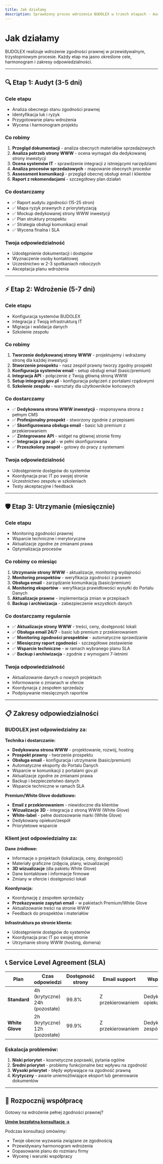 ```yaml
---
title: Jak działamy
description: Sprawdzony proces wdrożenia BUDOLEX w trzech etapach - Audyt, Wdrożenie, Utrzymanie. SLA i zakres odpowiedzialności.
---
```



<Head>
  <title>Jak działamy - Proces wdrożenia BUDOLEX</title>
  <meta name="description" content="Audyt, wdrożenie, utrzymanie - sprawdzony proces wdrożenia zgodności prawnej w trzech etapach. SLA i zakresy odpowiedzialności." />
</Head>

# Jak działamy

BUDOLEX realizuje wdrożenie zgodności prawnej w przewidywalnym, trzystopniowym procesie. Każdy etap ma jasno określone cele, harmonogram i zakresy odpowiedzialności.

---

## 🔍 Etap 1: Audyt (3-5 dni)

### Cele etapu
- Analiza obecnego stanu zgodności prawnej
- Identyfikacja luk i ryzyk
- Przygotowanie planu wdrożenia
- Wycena i harmonogram projektu

### Co robimy
1. **Przegląd dokumentacji** - analiza obecnych materiałów sprzedażowych
2. **Analiza potrzeb strony WWW** - ocena wymagań dla dedykowanej strony inwestycji
3. **Ocena systemów IT** - sprawdzenie integracji z istniejącymi narzędziami
4. **Analiza procesów sprzedażowych** - mapowanie obecnych procedur
5. **Assessment komunikacji** - przegląd obecnej obsługi email i klientów
6. **Raport z rekomendacjami** - szczegółowy plan działań

### Co dostarczamy
- ✅ Raport audytu zgodności (15-25 stron)
- ✅ Mapa ryzyk prawnych z priorytetyzacją  
- ✅ Mockup dedykowanej strony WWW inwestycji
- ✅ Plan struktury prospektu
- ✅ Strategia obsługi komunikacji email
- ✅ Wycena finalna i SLA

### Twoja odpowiedzialność
- Udostępnienie dokumentacji i dostępów
- Wyznaczenie osoby kontaktowej
- Uczestnictwo w 2-3 spotkaniach roboczych
- Akceptacja planu wdrożenia

---

## ⚡ Etap 2: Wdrożenie (5-7 dni)

### Cele etapu
- Konfiguracja systemów BUDOLEX
- Integracja z Twoją infrastrukturą IT
- Migracja i walidacja danych
- Szkolenie zespołu

### Co robimy
1. **Tworzenie dedykowanej strony WWW** - projektujemy i wdrażamy stronę dla każdej inwestycji
2. **Stworzenie prospektu** - nasz zespół prawny tworzy zgodny prospekt
3. **Konfiguracja systemów email** - setup obsługi email (basic/premium)
4. **Integracja API** - połączenie z Twoją główną stroną WWW
5. **Setup integracji gov.pl** - konfiguracja połączeń z portalami rządowymi
6. **Szkolenie zespołu** - warsztaty dla użytkowników końcowych

### Co dostarczamy
- ✅ **Dedykowana strona WWW inwestycji** - responsywna strona z pełnym CMS
- ✅ **Profesjonalny prospekt** - stworzony zgodnie z przepisami
- ✅ **Skonfigurowana obsługa email** - basic lub premium z przekierowaniem
- ✅ **Zintegrowane API** - widget na głównej stronie firmy
- ✅ **Integracja z gov.pl** - w pełni skonfigurowana
- ✅ **Przeszkolony zespół** - gotowy do pracy z systemami

### Twoja odpowiedzialność
- Udostępnienie dostępów do systemów
- Koordynacja prac IT po swojej stronie
- Uczestnictwo zespołu w szkoleniach
- Testy akceptacyjne i feedback

---

## 🛡️ Etap 3: Utrzymanie (miesięcznie)

### Cele etapu
- Monitoring zgodności prawnej
- Wsparcie techniczne i merytoryczne
- Aktualizacje zgodne ze zmianami prawa
- Optymalizacja procesów

### Co robimy co miesiąc
1. **Utrzymanie strony WWW** - aktualizacje, monitoring wydajności
2. **Monitoring prospektów** - weryfikacja zgodności z prawem
3. **Obsługa email** - zarządzanie komunikacją (basic/premium)
4. **Monitoring eksportów** - weryfikacja prawidłowości wysyłki do Portalu Danych
5. **Aktualizacje prawne** - implementacja zmian w przepisach
6. **Backup i archiwizacja** - zabezpieczenie wszystkich danych

### Co dostarczamy regularnie
- ✅ **Aktualizacje strony WWW** - treści, ceny, dostępność lokali
- ✅ **Obsługa email 24/7** - basic lub premium z przekierowaniem
- ✅ **Monitoring zgodności prospektów** - automatyczne sprawdzanie
- ✅ **Miesięczny raport zgodności** - szczegółowe zestawienie
- ✅ **Wsparcie techniczne** - w ramach wybranego planu SLA
- ✅ **Backup i archiwizacja** - zgodnie z wymogami 7-letnimi

### Twoja odpowiedzialność
- Aktualizowanie danych o nowych projektach
- Informowanie o zmianach w ofercie
- Koordynacja z zespołem sprzedaży
- Podpisywanie miesięcznych raportów

---

## 📋 Zakresy odpowiedzialności

### BUDOLEX jest odpowiedzialny za:

**Technika i dostarczanie:**
- **Dedykowana strona WWW** - projektowanie, rozwój, hosting
- **Prospekt prawny** - tworzenie prospektu
- **Obsługa email** - konfiguracja i utrzymanie (basic/premium)
- Automatyczne eksporty do Portalu Danych
- Wsparcie w komunikacji z portalami gov.pl
- Aktualizacje zgodne ze zmianami prawa
- Backup i bezpieczeństwo danych
- Wsparcie techniczne w ramach SLA

**Premium/White Glove dodatkowo:**
- **Email z przekierowaniem** - niewidoczne dla klientów
- **Wizualizacje 3D** - integracja z stroną WWW (White Glove)
- **White-label** - pełne dostosowanie marki (White Glove)
- Dedykowany opiekun/zespół
- Priorytetowe wsparcie

### Klient jest odpowiedzialny za:

**Dane źródłowe:**
- Informacje o projektach (lokalizacja, ceny, dostępność)
- Materiały graficzne (zdjęcia, plany, wizualizacje)
- **3D wizualizacje** (dla pakietu White Glove)
- Dane kontaktowe i informacje firmowe
- Zmiany w ofercie i dostępności lokali

**Koordynacja:**
- Koordynację z zespołem sprzedaży
- **Przekazywanie zapytań email** - w pakietach Premium/White Glove
- Aktualizowanie treści na stronie WWW
- Feedback do prospektów i materiałów

**Infrastruktura po stronie klienta:**
- Udostępnienie dostępów do systemów
- Koordynacja prac IT po swojej stronie
- Utrzymanie strony WWW (hosting, domena)

---

## 📞 Service Level Agreement (SLA)

| Plan | Czas odpowiedzi | Dostępność strony | Email support | Wsparcie |
|------|----------------|------------------|---------------|----------|
| **Standard** | 4h (krytyczne)<br/>24h (pozostałe) | 99.8% | Z przekierowaniem | Dedykowany opiekun |
| **White Glove** | 2h (krytyczne)<br/>12h (pozostałe) | 99.9% | Z przekierowaniem | Dedykowany zespół |

### Eskalacja problemów:
1. **Niski priorytet** - kosmetyczne poprawki, pytania ogólne
2. **Średni priorytet** - problemy funkcjonalne bez wpływu na zgodność
3. **Wysoki priorytet** - błędy wpływające na zgodność prawną
4. **Krytyczny** - awarie uniemożliwiające eksport lub generowanie dokumentów

---

## 🎯 Rozpocznij współpracę

Gotowy na wdrożenie pełnej zgodności prawnej?

**[Umów bezpłatną konsultację →](/kontakt)**

Podczas konsultacji omówimy:
- Twoje obecne wyzwania związane ze zgodnością
- Przewidywany harmonogram wdrożenia
- Dopasowanie planu do rozmiaru firmy
- Wycenę i warunki współpracy
